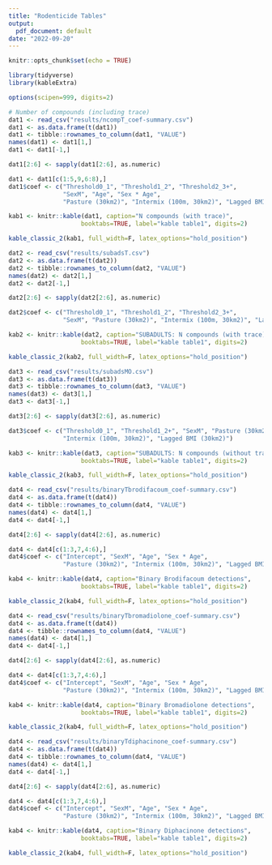 ```yaml
---
title: "Rodenticide Tables"
output:
  pdf_document: default
date: "2022-09-20"
---
```


```r
knitr::opts_chunk$set(echo = TRUE)
```

```r
library(tidyverse)
library(kableExtra)

options(scipen=999, digits=2)

# Number of compounds (including trace)
dat1 <- read_csv("results/ncompT_coef-summary.csv")
dat1 <- as.data.frame(t(dat1))
dat1 <- tibble::rownames_to_column(dat1, "VALUE")
names(dat1) <- dat1[1,]
dat1 <- dat1[-1,]

dat1[2:6] <- sapply(dat1[2:6], as.numeric)

dat1 <- dat1[c(1:5,9,6:8),]
dat1$coef <- c("Threshold0_1", "Threshold1_2", "Threshold2_3+", 
               "SexM", "Age", "Sex * Age",
               "Pasture (30km2)", "Intermix (100m, 30km2)", "Lagged BMI (30km2)")

kab1 <- knitr::kable(dat1, caption="N compounds (with trace)",
                    booktabs=TRUE, label="kable table1", digits=2)

kable_classic_2(kab1, full_width=F, latex_options="hold_position")
```


```r
dat2 <- read_csv("results/subadsT.csv")
dat2 <- as.data.frame(t(dat2))
dat2 <- tibble::rownames_to_column(dat2, "VALUE")
names(dat2) <- dat2[1,]
dat2 <- dat2[-1,]

dat2[2:6] <- sapply(dat2[2:6], as.numeric)

dat2$coef <- c("Threshold0_1", "Threshold1_2", "Threshold2_3+", 
               "SexM", "Pasture (30km2)", "Intermix (100m, 30km2)", "Lagged BMI (30km2)")

kab2 <- knitr::kable(dat2, caption="SUBADULTS: N compounds (with trace)",
                    booktabs=TRUE, label="kable table1", digits=2)

kable_classic_2(kab2, full_width=F, latex_options="hold_position")

```


```r
dat3 <- read_csv("results/subadsMO.csv")
dat3 <- as.data.frame(t(dat3))
dat3 <- tibble::rownames_to_column(dat3, "VALUE")
names(dat3) <- dat3[1,]
dat3 <- dat3[-1,]

dat3[2:6] <- sapply(dat3[2:6], as.numeric)

dat3$coef <- c("Threshold0_1", "Threshold1_2+", "SexM", "Pasture (30km2)", 
               "Intermix (100m, 30km2)", "Lagged BMI (30km2)")

kab3 <- knitr::kable(dat3, caption="SUBADULTS: N compounds (without trace)",
                    booktabs=TRUE, label="kable table1", digits=2)

kable_classic_2(kab3, full_width=F, latex_options="hold_position")
```

```r
dat4 <- read_csv("results/binaryTbrodifacoum_coef-summary.csv")
dat4 <- as.data.frame(t(dat4))
dat4 <- tibble::rownames_to_column(dat4, "VALUE")
names(dat4) <- dat4[1,]
dat4 <- dat4[-1,]

dat4[2:6] <- sapply(dat4[2:6], as.numeric)

dat4 <- dat4[c(1:3,7,4:6),]
dat4$coef <- c("Intercept", "SexM", "Age", "Sex * Age",
               "Pasture (30km2)", "Intermix (100m, 30km2)", "Lagged BMI (30km2)")

kab4 <- knitr::kable(dat4, caption="Binary Brodifacoum detections",
                    booktabs=TRUE, label="kable table1", digits=2)

kable_classic_2(kab4, full_width=F, latex_options="hold_position")
```

```r
dat4 <- read_csv("results/binaryTbromadiolone_coef-summary.csv")
dat4 <- as.data.frame(t(dat4))
dat4 <- tibble::rownames_to_column(dat4, "VALUE")
names(dat4) <- dat4[1,]
dat4 <- dat4[-1,]

dat4[2:6] <- sapply(dat4[2:6], as.numeric)

dat4 <- dat4[c(1:3,7,4:6),]
dat4$coef <- c("Intercept", "SexM", "Age", "Sex * Age",
               "Pasture (30km2)", "Intermix (100m, 30km2)", "Lagged BMI (30km2)")

kab4 <- knitr::kable(dat4, caption="Binary Bromadiolone detections",
                    booktabs=TRUE, label="kable table1", digits=2)

kable_classic_2(kab4, full_width=F, latex_options="hold_position")

```

```r
dat4 <- read_csv("results/binaryTdiphacinone_coef-summary.csv")
dat4 <- as.data.frame(t(dat4))
dat4 <- tibble::rownames_to_column(dat4, "VALUE")
names(dat4) <- dat4[1,]
dat4 <- dat4[-1,]

dat4[2:6] <- sapply(dat4[2:6], as.numeric)

dat4 <- dat4[c(1:3,7,4:6),]
dat4$coef <- c("Intercept", "SexM", "Age", "Sex * Age",
               "Pasture (30km2)", "Intermix (100m, 30km2)", "Lagged BMI (30km2)")

kab4 <- knitr::kable(dat4, caption="Binary Diphacinone detections",
                    booktabs=TRUE, label="kable table1", digits=2)

kable_classic_2(kab4, full_width=F, latex_options="hold_position")
```

